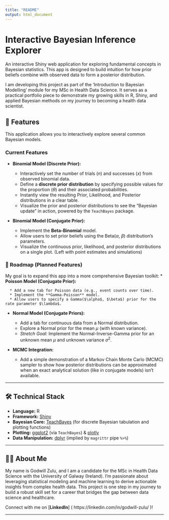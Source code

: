 ```yaml
---
title: "README"
output: html_document
---
```


# Interactive Bayesian Inference Explorer

An interactive Shiny web application for exploring fundamental concepts in Bayesian statistics. This app is designed to build intuition for how prior beliefs combine with observed data to form a posterior distribution.

I am developing this project as part of the 'Introduction to Bayesian Modelling' module for my MSc in Health Data Science. It serves as a practical portfolio piece to demonstrate my growing skills in R, Shiny, and applied Bayesian methods on my journey to becoming a health data scientist.


## 🎯 Features

This application allows you to interactively explore several common Bayesian models.

### Current Features

  * **Binomial Model (Discrete Prior):**
      * Interactively set the number of trials ($n$) and successes ($x$) from observed binomial data.
      * Define a **discrete prior distribution** by specifying possible values for the proportion ($\theta$) and their associated probabilities.
      * Instantly view the resulting Prior, Likelihood, and Posterior distributions in a clear table.
      * Visualize the prior and posterior distributions to see the "Bayesian update" in action, powered by the `TeachBayes` package.



  * **Binomial Model (Conjugate Prior):**

      * Implement the **Beta-Binomial** model.
      * Allow users to set prior beliefs using the Beta($\alpha$, $\beta$) distribution's parameters.
      * Visualize the continuous prior, likelihood, and posterior distributions on a single plot.
      (Left with point estimates and simulations)
      
### 🚧 Roadmap (Planned Features)

My goal is to expand this app into a more comprehensive Bayesian toolkit:
  * **Poisson Model (Conjugate Prior):**

      * Add a new tab for Poisson data (e.g., event counts over time).
      * Implement the **Gamma-Poisson** model.
      * Allow users to specify a Gamma($\alpha$, $\beta$) prior for the rate parameter $\lambda$.

  * **Normal Model (Conjugate Priors):**

      * Add a tab for continuous data from a Normal distribution.
      * Explore a Normal prior for the mean $\mu$ (with known variance).
      * *Stretch Goal:* Implement the Normal-Inverse-Gamma prior for an unknown mean $\mu$ and unknown variance $\sigma^2$.

  * **MCMC Integration:**

      * Add a simple demonstration of a Markov Chain Monte Carlo (MCMC) sampler to show how posterior distributions can be approximated when an exact analytical solution (like in conjugate models) isn't available.

-----

## 🛠️ Technical Stack

  * **Language:** R
  * **Framework:** [Shiny](https://shiny.posit.co/)
  * **Bayesian Core:** [TeachBayes](https://bayesball.github.io/TeachBayes/) (for discrete Bayesian tabulation and plotting functions)
  * **Plotting:** [ggplot2](https://ggplot2.tidyverse.org/) (via `TeachBayes`) & [plotly](https://plotly.com/r/)
  * **Data Manipulation:** [dplyr](https://dplyr.tidyverse.org/) (implied by `magrittr` pipe `%>%`)

-----

## 🧑‍💻 About Me

My name is Godwill Zulu, and I am a candidate for the MSc in Health Data Science with the University of Galway (Ireland). I'm passionate about leveraging statistical modeling and machine learning to derive actionable insights from complex health data. This project is one step in my journey to build a robust skill set for a career that bridges the gap between data science and healthcare.

Connect with me on [**LinkedIn**] ( https://linkedin.com/in/godwill-zulu/ )\!

-----